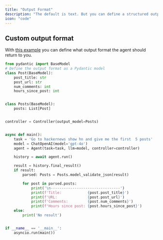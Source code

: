 ```yaml
---
title: "Output Format"
description: "The default is text. But you can define a structured output format to make post-processing easier."
icon: "code"
---
```


## Custom output format
With [this example](https://github.com/browser-use/browser-use/blob/main/examples/features/custom_output.py) you can define what output format the agent should return to you.

```python
from pydantic import BaseModel
# Define the output format as a Pydantic model
class Post(BaseModel):
	post_title: str
	post_url: str
	num_comments: int
	hours_since_post: int


class Posts(BaseModel):
	posts: List[Post]


controller = Controller(output_model=Posts)


async def main():
	task = 'Go to hackernews show hn and give me the first  5 posts'
	model = ChatOpenAI(model='gpt-4o')
	agent = Agent(task=task, llm=model, controller=controller)

	history = await agent.run()

	result = history.final_result()
	if result:
		parsed: Posts = Posts.model_validate_json(result)

		for post in parsed.posts:
			print('\n--------------------------------')
			print(f'Title:            {post.post_title}')
			print(f'URL:              {post.post_url}')
			print(f'Comments:         {post.num_comments}')
			print(f'Hours since post: {post.hours_since_post}')
	else:
		print('No result')


if __name__ == '__main__':
	asyncio.run(main())
```